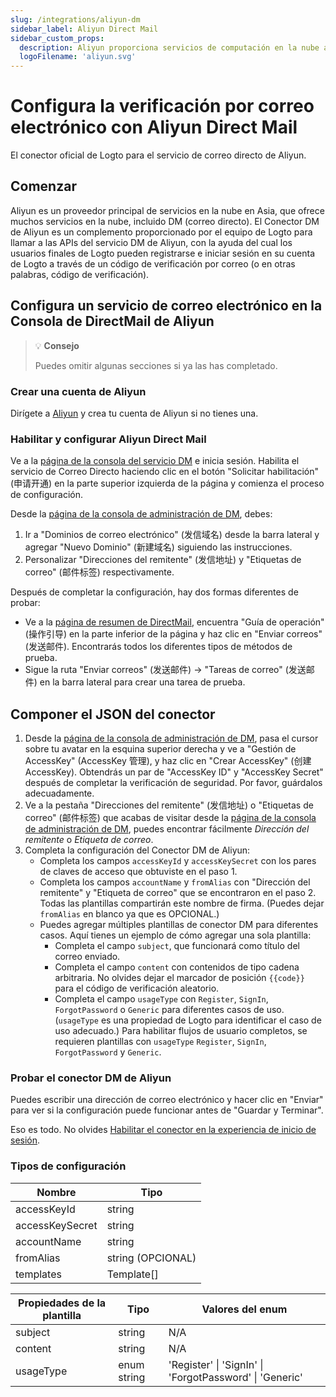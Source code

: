 ```yaml
---
slug: /integrations/aliyun-dm
sidebar_label: Aliyun Direct Mail
sidebar_custom_props:
  description: Aliyun proporciona servicios de computación en la nube a negocios en línea.
  logoFilename: 'aliyun.svg'
---
```



# Configura la verificación por correo electrónico con Aliyun Direct Mail

El conector oficial de Logto para el servicio de correo directo de Aliyun.

<GuideTip />

## Comenzar

Aliyun es un proveedor principal de servicios en la nube en Asia, que ofrece muchos servicios en la nube, incluido DM (correo directo). El Conector DM de Aliyun es un complemento proporcionado por el equipo de Logto para llamar a las APIs del servicio DM de Aliyun, con la ayuda del cual los usuarios finales de Logto pueden registrarse e iniciar sesión en su cuenta de Logto a través de un código de verificación por correo (o en otras palabras, código de verificación).

## Configura un servicio de correo electrónico en la Consola de DirectMail de Aliyun

> 💡 **Consejo**
>
> Puedes omitir algunas secciones si ya las has completado.

### Crear una cuenta de Aliyun

Dirígete a [Aliyun](https://aliyun.com/) y crea tu cuenta de Aliyun si no tienes una.

### Habilitar y configurar Aliyun Direct Mail

Ve a la [página de la consola del servicio DM](https://www.aliyun.com/product/directmail) e inicia sesión. Habilita el servicio de Correo Directo haciendo clic en el botón "Solicitar habilitación" (申请开通) en la parte superior izquierda de la página y comienza el proceso de configuración.

Desde la [página de la consola de administración de DM](https://dm.console.aliyun.com/), debes:

1. Ir a "Dominios de correo electrónico" (发信域名) desde la barra lateral y agregar "Nuevo Dominio" (新建域名) siguiendo las instrucciones.
2. Personalizar "Direcciones del remitente" (发信地址) y "Etiquetas de correo" (邮件标签) respectivamente.

Después de completar la configuración, hay dos formas diferentes de probar:

- Ve a la [página de resumen de DirectMail](https://dm.console.aliyun.com/), encuentra "Guía de operación" (操作引导) en la parte inferior de la página y haz clic en "Enviar correos" (发送邮件). Encontrarás todos los diferentes tipos de métodos de prueba.
- Sigue la ruta "Enviar correos" (发送邮件) -> "Tareas de correo" (发送邮件) en la barra lateral para crear una tarea de prueba.

## Componer el JSON del conector

1. Desde la [página de la consola de administración de DM](https://dm.console.aliyun.com/), pasa el cursor sobre tu avatar en la esquina superior derecha y ve a "Gestión de AccessKey" (AccessKey 管理), y haz clic en "Crear AccessKey" (创建 AccessKey). Obtendrás un par de "AccessKey ID" y "AccessKey Secret" después de completar la verificación de seguridad. Por favor, guárdalos adecuadamente.
2. Ve a la pestaña "Direcciones del remitente" (发信地址) o "Etiquetas de correo" (邮件标签) que acabas de visitar desde la [página de la consola de administración de DM](https://dm.console.aliyun.com/), puedes encontrar fácilmente _Dirección del remitente_ o _Etiqueta de correo_.
3. Completa la configuración del Conector DM de Aliyun:
   - Completa los campos `accessKeyId` y `accessKeySecret` con los pares de claves de acceso que obtuviste en el paso 1.
   - Completa los campos `accountName` y `fromAlias` con "Dirección del remitente" y "Etiqueta de correo" que se encontraron en el paso 2. Todas las plantillas compartirán este nombre de firma. (Puedes dejar `fromAlias` en blanco ya que es OPCIONAL.)
   - Puedes agregar múltiples plantillas de conector DM para diferentes casos. Aquí tienes un ejemplo de cómo agregar una sola plantilla:
     - Completa el campo `subject`, que funcionará como título del correo enviado.
     - Completa el campo `content` con contenidos de tipo cadena arbitraria. No olvides dejar el marcador de posición `{{code}}` para el código de verificación aleatorio.
     - Completa el campo `usageType` con `Register`, `SignIn`, `ForgotPassword` o `Generic` para diferentes casos de uso. (`usageType` es una propiedad de Logto para identificar el caso de uso adecuado.) Para habilitar flujos de usuario completos, se requieren plantillas con `usageType` `Register`, `SignIn`, `ForgotPassword` y `Generic`.

### Probar el conector DM de Aliyun

Puedes escribir una dirección de correo electrónico y hacer clic en "Enviar" para ver si la configuración puede funcionar antes de "Guardar y Terminar".

Eso es todo. No olvides [Habilitar el conector en la experiencia de inicio de sesión](/connectors/email-connectors/#enable-email-sign-up-or-sign-in).

### Tipos de configuración

| Nombre          | Tipo              |
| --------------- | ----------------- |
| accessKeyId     | string            |
| accessKeySecret | string            |
| accountName     | string            |
| fromAlias       | string (OPCIONAL) |
| templates       | Template[]        |

| Propiedades de la plantilla | Tipo        | Valores del enum                                        |
| --------------------------- | ----------- | ------------------------------------------------------- |
| subject                     | string      | N/A                                                     |
| content                     | string      | N/A                                                     |
| usageType                   | enum string | 'Register' \| 'SignIn' \| 'ForgotPassword' \| 'Generic' |
